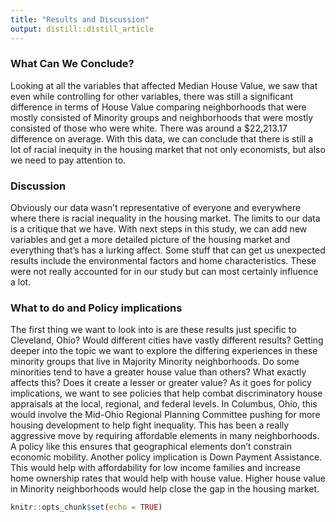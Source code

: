 ```yaml
---
title: "Results and Discussion"
output: distill::distill_article
---
```


### What Can We Conclude?

Looking at all the variables that affected Median House Value, we saw that even while controlling for other variables, there was still a significant difference in terms of House Value comparing neighborhoods that were mostly consisted of Minority groups and neighborhoods that were mostly consisted of those who were white. There was around a $22,213.17 difference on average. With this data, we can conclude that there is still a lot of racial inequity in the housing market that not only economists, but also we need to pay attention to.


### Discussion

Obviously our data wasn't representative of everyone and everywhere where there is racial inequality in the housing market. The limits to our data is a critique that we have. With next steps in this study, we can add new variables and get a more detailed picture of the housing market and everything that's has a lurking affect. Some stuff that can get us unexpected results include the environmental factors and home characteristics. These were not really accounted for in our study but can most certainly influence a lot.


### What to do and Policy implications

The first thing we want to look into is are these results just specific to Cleveland, Ohio? Would different cities have vastly different results? Getting deeper into the topic we want to explore the differing experiences in these minority groups that live in Majority Minority neighborhoods. Do some minorities tend to have a greater house value than others? What exactly affects this? Does it create a lesser or greater value? As it goes for policy implications, we want to see policies that help combat discriminatory house appraisals at the local, regional, and federal levels. In Columbus, Ohio, this would involve the Mid-Ohio Regional Planning Committee pushing for more housing development to help fight inequality. This has been a really aggressive move by requiring affordable elements in many neighborhoods. A policy like this ensures that geographical elements don't constrain economic mobility. Another policy implication is Down Payment Assistance. This would help with affordability for low income families and increase home ownership rates that would help with house value. Higher house value in Minority neighborhoods would help close the gap in the housing market.

```r
knitr::opts_chunk$set(echo = TRUE)
```

